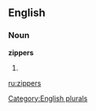 
==English==

===Noun===
'''zippers'''

# {{plural of|[[zipper]]}}

[[Category:English plurals]]

[[ru:zippers]]